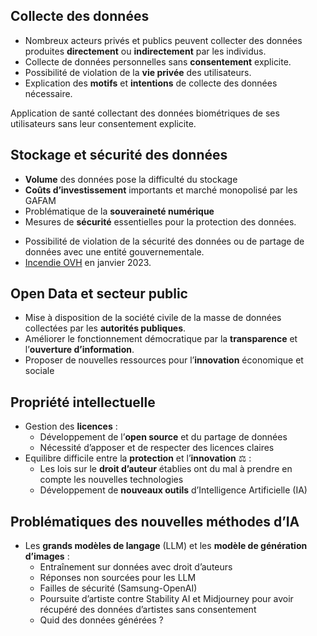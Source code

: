 ## Collecte des données

- Nombreux acteurs privés et publics peuvent collecter des données produites [**directement**]{.orange} ou [**indirectement**]{.orange} par les individus.
- Collecte de données personnelles sans [**consentement**]{.orange} explicite.
- Possibilité de violation de la [**vie privée**]{.orange} des utilisateurs.
- Explication des [**motifs**]{.orange} et [**intentions**]{.orange} de collecte des données nécessaire.

::: {.callout-tip title="Exemple de risque potentiel"}
Application de santé collectant des données biométriques de ses utilisateurs sans leur consentement explicite.
:::

## Stockage et sécurité des données

- [**Volume**]{.orange} des données pose la difficulté du stockage
- [**Coûts d'investissement**]{.orange} importants et marché monopolisé par les GAFAM
- Problématique de la [**souveraineté numérique**]{.orange}
- Mesures de [**sécurité**]{.orange} essentielles pour la protection des données.

::: {.callout-tip title="Exemple de risque potentiel"}
- Possibilité de violation de la sécurité des données ou de partage de données avec une entité gouvernementale.
- [Incendie OVH](https://fr.wikipedia.org/wiki/Incendie_du_centre_de_donn%C3%A9es_d%27OVHcloud_%C3%A0_Strasbourg) en janvier 2023.
:::

## Open Data et secteur public

- Mise à disposition de la société civile de la masse de données collectées par les [**autorités publiques**]{.orange}.
- Améliorer le fonctionnement démocratique par la [**transparence**]{.orange} et l'[**ouverture d’information**]{.orange}.
- Proposer de nouvelles ressources pour l'[**innovation**]{.orange} économique et sociale


## Propriété intellectuelle

- Gestion des [**licences**]{.orange} : 
    - Développement de l'[**open source**]{.blue2} et du partage de données
    - Nécessité d'apposer et de respecter des licences claires 

- Equilibre difficile entre la [**protection**]{.orange} et l'[**innovation**]{.orange} ⚖️ :
    - Les lois sur le [**droit d'auteur**]{.blue2} établies ont du mal à prendre en compte les nouvelles technologies
    - Développement de [**nouveaux outils**]{.blue2} d'Intelligence Artificielle (IA)

## Problématiques des nouvelles méthodes d'IA

- Les [**grands modèles de langage**]{.orange} (LLM) et les [**modèle de génération d'images**]{.orange} :
    - Entraînement sur données avec droit d'auteurs
    - Réponses non sourcées pour les LLM
    - Failles de sécurité (Samsung-OpenAI)
    - Poursuite d'artiste contre Stability AI et Midjourney pour avoir récupéré des données d'artistes sans consentement
    - Quid des données générées ?
